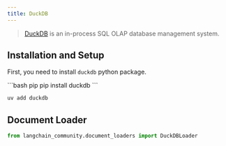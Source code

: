 ```yaml
---
title: DuckDB
---
```


>[DuckDB](https://duckdb.org/) is an in-process SQL OLAP database management system.

## Installation and Setup

First, you need to install `duckdb` python package.

<CodeGroup>
```bash pip
pip install duckdb
```

```bash uv
uv add duckdb
```
</CodeGroup>

## Document Loader

```python
from langchain_community.document_loaders import DuckDBLoader
```
